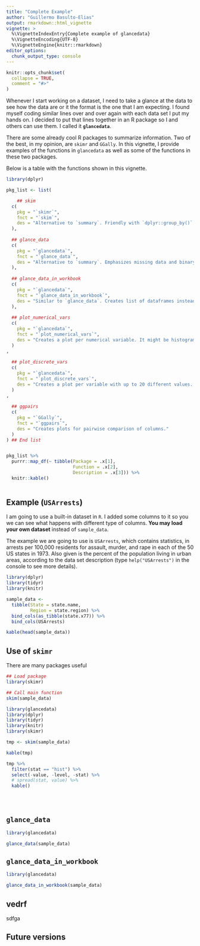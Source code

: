 ```yaml
---
title: "Complete Example"
author: "Guillermo Basulto-Elias"
output: rmarkdown::html_vignette
vignette: >
  %\VignetteIndexEntry{Complete example of glancedata}
  %\VignetteEncoding{UTF-8}
  %\VignetteEngine{knitr::rmarkdown}
editor_options: 
  chunk_output_type: console
---
```


```r
knitr::opts_chunk$set(
  collapse = TRUE,
  comment = "#>"
)
```


Whenever I start working on a dataset, I need to take a glance at the data to see how the data are or it the format is the one that I am  expecting. I found myself coding similar lines over and over again with each data set I put my hands on. I decided to put that lines together in an R package so I and others can use them. I called it **`glancedata`**.

There are some already cool R packages to summarize information. Two of the best, in my opinion, are `skimr` and `GGally`. In this vignette, I provide examples of the functions in `glancedata` as well as some of the functions in these two packages.

Below is a table with the functions shown in this vignette.


```r

library(dplyr)

pkg_list <- list(

    ## skim
  c(
    pkg = "`skimr`",
    fnct = "`skim`",
    des = "Alternative to `summary`. Friendly with `dplyr::group_by()`."
  ),
  
  ## glance_data
  c(
    pkg = "`glancedata`",
    fnct = "`glance_data`",
    des = "Alternative to `summary`. Emphasizes missing data and binary variables."
  ),
  
  ## glance_data_in_workbook
  c(
    pkg = "`glancedata`",
    fnct = "`glance_data_in_workbook`",
    des = "Similar to `glance_data`. Creates list of dataframes instead and saves XLSX file."
  ),
  
  ## plot_numerical_vars
  c(
    pkg = "`glancedata`",
    fnct = "`plot_numerical_vars`",
    des = "Creates a plot per numerical variable. It might be histogram, density plot, qqplot, violin plot or scatterplot."
  )
,
  
  ## plot_discrete_vars
  c(
    pkg = "`glancedata`",
    fnct = "`plot_discrete_vars`",
    des = "Creates a plot per variable with up to 20 different values. This limit can be adjusted.."
  )
,
  
  ## ggpairs
  c(
    pkg = "`GGally`",
    fnct = "`ggpairs`",
    des = "Creates plots for pairwise comparison of columns."
  )
) ## End list


pkg_list %>%
  purrr::map_df(~ tibble(Package = .x[1], 
                         Function = .x[2], 
                         Description = .x[3])) %>%
  knitr::kable()
  
```





## Example (`USArrests`)

I am going to use a built-in dataset in `R`. I added some columns to it so you we can see what happens with different type of columns. **You may load your own dataset** instead of `sample_data`.

The example we are going to use is `USArrests`, which contains statistics, in arrests per 100,000 residents for assault, murder, and rape in each of the 50 US states in 1973. Also given is the percent of the population living in urban areas, according to the data set description (type `help("USArrests")` in the console to see more details).


```r
library(dplyr)
library(tidyr)
library(knitr)

sample_data <- 
  tibble(State = state.name,
         Region = state.region) %>%
  bind_cols(as_tibble(state.x77)) %>%
  bind_cols(USArrests)

kable(head(sample_data))


```


## Use of `skimr`

There are many packages useful 


```r
## Load package
library(skimr)

## Call main function
skim(sample_data)

```


```r

library(glancedata)
library(dplyr)
library(tidyr)
library(knitr)
library(skimr)

tmp <- skim(sample_data)

kable(tmp)

tmp %>%
  filter(stat == "hist") %>%
  select(-value, -level, -stat) %>%
  # spread(stat, value) %>%
  kable()


  


```

## `glance_data`

```r

library(glancedata)

glance_data(sample_data)

```

## `glance_data_in_workbook`

```r
library(glancedata)

glance_data_in_workbook(sample_data)

```

## vedrf

sdfga




## Future versions
